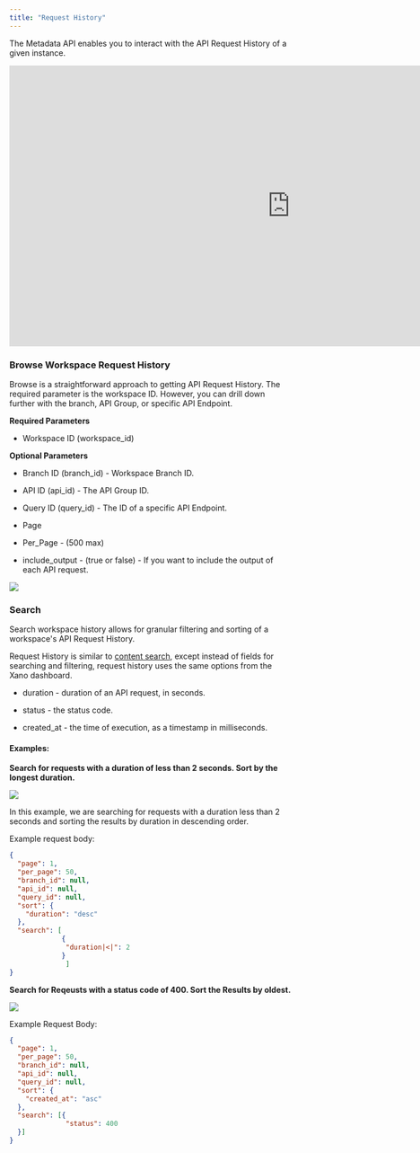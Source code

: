 ```yaml
---
title: "Request History"
---
```


The Metadata API enables you to interact with the API Request History of a given instance.

<Frame>
<iframe
  width="1000"
  height="500"
  src="https://www.youtube.com/embed/BZfH14MCrEM"
  title="YouTube video player"
  frameborder="0"
  allow="accelerometer; autoplay; clipboard-write; encrypted-media; gyroscope; picture-in-picture"
  allowfullscreen
></iframe>
</Frame>

### Browse Workspace Request History

Browse is a straightforward approach to getting API Request History. The required parameter is the workspace ID. However, you can drill down further with the branch, API Group, or specific API Endpoint.

**Required Parameters**

* Workspace ID (workspace\_id)

**Optional Parameters**

* Branch ID (branch\_id) - Workspace Branch ID.

* API ID (api\_id) - The API Group ID.

* Query ID (query\_id) - The ID of a specific API Endpoint.

* Page

* Per\_Page - (500 max)

* include\_output - (true or false) - If you want to include the output of each API request.

<Frame caption="">
  <img src="/images/390515c5-image.jpeg" />
</Frame>

### Search

Search workspace history allows for granular filtering and sorting of a workspace's API Request History.

Request History is similar to [content search](/xano-features/metadata-api/content#search-and-browse-content), except instead of fields for searching and filtering, request history uses the same options from the Xano dashboard.

* duration - duration of an API request, in seconds.

* status - the status code.

* created\_at - the time of execution, as a timestamp in milliseconds.

#### Examples:

**Search for requests with a duration of less than 2 seconds. Sort by the longest duration.**

<Frame caption="">
  <img src="/images/c96f910c-image.jpeg" />
</Frame>

In this example, we are searching for requests with a duration less than 2 seconds and sorting the results by duration in descending order.

Example request body:

```json
{
  "page": 1,
  "per_page": 50,
  "branch_id": null,
  "api_id": null,
  "query_id": null,
  "sort": {
    "duration": "desc"
  },
  "search": [
             {
              "duration|<|": 2
             }
              ]
}
```

**Search for Reqeusts with a status code of 400. Sort the Results by oldest.**

<Frame caption="">
  <img src="/images/fe2b6471-image.jpeg" />
</Frame>

Example Request Body:

```json
{
  "page": 1,
  "per_page": 50,
  "branch_id": null,
  "api_id": null,
  "query_id": null,
  "sort": {
    "created_at": "asc"
  },
  "search": [{
              "status": 400
  }]
}
```


